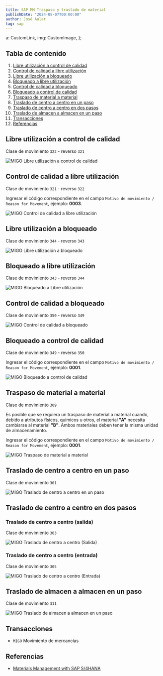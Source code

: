 ```yaml
---
title: SAP MM Traspaso y traslado de material
publishDate: "2024-08-07T00:00:00"
author: José Aular
tag: sap
---
```



  a: CustomLink,
  img: CustomImage,
};

## Tabla de contenido

1.  [Libre utilización a control de calidad](/blog/sap-mm-traspaso-traslado-material#libre-utilización-a-control-de-calidad)
2.  [Control de calidad a libre utilización](/blog/sap-mm-traspaso-traslado-material#control-de-calidad-a-libre-utilización)
3.  [Libre utilización a bloqueado](/blog/sap-mm-traspaso-traslado-material#libre-utilización-a-bloqueado)
4.  [Bloqueado a libre utilización](/blog/sap-mm-traspaso-traslado-material#bloqueado-a-libre-utilización)
5.  [Control de calidad a bloqueado](/blog/sap-mm-traspaso-traslado-material#control-de-calidad-a-bloqueado)
6.  [Bloqueado a control de calidad](/blog/sap-mm-traspaso-traslado-material#bloqueado-a-control-de-calidad)
7.  [Traspaso de material a material](/blog/sap-mm-traspaso-traslado-material#traspaso-de-material-a-material)
8.  [Traslado de centro a centro en un paso](/blog/sap-mm-traspaso-traslado-material#traslado-de-centro-a-centro-en-un-paso)
9.  [Traslado de centro a centro en dos pasos](/blog/sap-mm-traspaso-traslado-material#traslado-de-centro-a-centro-en-dos-pasos)
10. [Traslado de almacen a almacen en un paso](/blog/sap-mm-traspaso-traslado-material#traslado-de-almacen-a-almacen-en-un-paso)
11. [Transacciones](/blog/sap-mm-traspaso-traslado-material#transacciones)
12. [Referencias](/blog/sap-mm-traspaso-traslado-material#referencias)

## Libre utilización a control de calidad

Clase de movimiento `322` - reverso `321`

![MIGO Libre utilización a control de calidad](https://res.cloudinary.com/jaular/image/upload/v1722958137/blog/sap-mm-traspaso-traslado-material/migo-322_auqffo.png "MIGO Libre utilización a control de calidad")

## Control de calidad a libre utilización

Clase de movimiento `321` - reverso `322`

Ingresar el código correspondiente en el campo `Motivo de movimiento / Reason for Movement`, ejemplo: **0003**.

![MIGO Control de calidad a libre utilización](https://res.cloudinary.com/jaular/image/upload/v1722958577/blog/sap-mm-traspaso-traslado-material/migo-321_ja51a9.png "MIGO Control de calidad a libre utilización")

## Libre utilización a bloqueado

Clase de movimiento `344` - reverso `343`

![MIGO Libre utilización a bloqueado](https://res.cloudinary.com/jaular/image/upload/v1722959198/blog/sap-mm-traspaso-traslado-material/migo-344_ci6kum.png "MIGO Libre utilización a bloqueado")

## Bloqueado a libre utilización

Clase de movimiento `343` - reverso `344`

![MIGO Bloqueado a Libre utilización](https://res.cloudinary.com/jaular/image/upload/v1722959433/blog/sap-mm-traspaso-traslado-material/migo-343_iipwpg.png "MIGO Bloqueado a Libre utilización")

## Control de calidad a bloqueado

Clase de movimiento `350` - reverso `349`

![MIGO Control de calidad a bloqueado](https://res.cloudinary.com/jaular/image/upload/v1722965402/blog/sap-mm-traspaso-traslado-material/migo-350_uevypl.png "MIGO Control de calidad a bloqueado")

## Bloqueado a control de calidad

Clase de movimiento `349` - reverso `350`

Ingresar el código correspondiente en el campo `Motivo de movimiento / Reason for Movement`, ejemplo: **0001**.

![MIGO Bloqueado a control de calidad](https://res.cloudinary.com/jaular/image/upload/v1722965719/blog/sap-mm-traspaso-traslado-material/migo-349_qbszqu.png "MIGO Bloqueado a control de calidad")

## Traspaso de material a material

Clase de movimiento `309`

Es posible que se requiera un traspaso de material a material cuando, debido a atributos físicos, químicos u otros, el material **"A"** necesita cambiarse al material **"B"**. Ambos materiales deben tener la misma unidad de almacenamiento.

Ingresar el código correspondiente en el campo `Motivo de movimiento / Reason for Movement`, ejemplo: **0001**.

![MIGO Traspaso de material a material](https://res.cloudinary.com/jaular/image/upload/v1722966078/blog/sap-mm-traspaso-traslado-material/migo-309_py297e.png "MIGO Traspaso de material a material")

## Traslado de centro a centro en un paso

Clase de movimiento `301`

![MIGO Traslado de centro a centro en un paso](https://res.cloudinary.com/jaular/image/upload/v1722970732/blog/sap-mm-traspaso-traslado-material/migo-301_jekgkj.png "MIGO Traslado de centro a centro en un paso")

## Traslado de centro a centro en dos pasos

### Traslado de centro a centro (salida)

Clase de movimiento `303`

![MIGO Traslado de centro a centro (Salida)](https://res.cloudinary.com/jaular/image/upload/v1722971188/blog/sap-mm-traspaso-traslado-material/migo-303_itn5lx.png "MIGO Traslado de centro a centro (Salida)")

### Traslado de centro a centro (entrada)

Clase de movimiento `305`

![MIGO Traslado de centro a centro (Entrada)](https://res.cloudinary.com/jaular/image/upload/v1722971188/blog/sap-mm-traspaso-traslado-material/migo-305_nd6kef.png "MIGO Traslado de centro a centro (Entrada)")

## Traslado de almacen a almacen en un paso

Clase de movimiento `311`

![MIGO Traslado de almacen a almacen en un paso](https://res.cloudinary.com/jaular/image/upload/v1722972076/blog/sap-mm-traspaso-traslado-material/migo-311_iuv8y7.png "MIGO Traslado de almacen a almacen en un paso")

## Transacciones

- `MIGO` Movimiento de mercancías

## Referencias

- [Materials Management with SAP S/4HANA](https://www.sap-press.com/materials-management-with-sap-s4hana_5835/)
